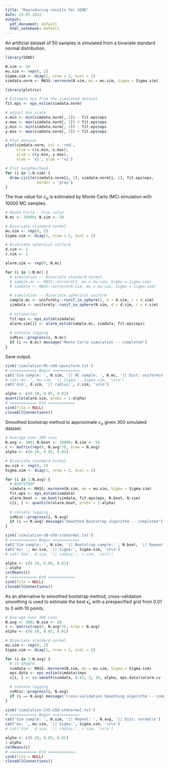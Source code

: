 ---
title: "Reproducing results for SEND"
date: 29.05.2022
output:
  pdf_document: default
  html_notebook: default
---

An artificial dataset of 50 samples is simulated from a bivariate standard normal distribution.

```{r eval=TRUE}
library(SEND)

N.sim <- 50
mu.sim <- rep(0, 2)
Sigma.sim <- diag(1, nrow = 2, ncol = 2)
simdata.norm <- MASS::mvrnorm(N.sim, mu = mu.sim, Sigma = Sigma.sim)
```


```{r eval=TRUE}
library(plotrix)

# Estimate eps from the simulated dataset
fit.eps <- eps_estim(simdata.norm)

# adjust box scale
x.min <- min(simdata.norm[, 1]) - fit.eps$eps
x.max <- max(simdata.norm[, 1]) + fit.eps$eps
y.min <- min(simdata.norm[, 2]) - fit.eps$eps
y.max <- max(simdata.norm[, 2]) + fit.eps$eps

# Plot dataset
plot(simdata.norm, col = 'red',
     xlim = c(x.min, x.max),
     ylim = c(y.min, y.max),
     xlab = 'x1', ylab = 'x2')

# Plot neighborhood
for (i in 1:N.sim) {
  draw.circle(simdata.norm[i, 1], simdata.norm[i, 2], fit.eps$eps, 
              border = 'gray')
}

```

The true value for $c_\alpha$ is estimated by Monte Carlo (MC) simulation with 10000 MC samples. 

```{r eval=FALSE}
# Monte Carlo - True value
N.mc <- 10000; N.sim <- 50

# Bivariate standard normal
mu.sim <- rep(0, 2)
Sigma.sim <- diag(1, nrow = 2, ncol = 2)

# Bivariate spherical uniform
d.sim <- 2
r.sim <- 1

alarm.sim <- rep(0, N.mc)

for (i in 1:N.mc) {
  # simulation -- Bivariate standard normal
  # sample.mc <- MASS::mvrnorm(1, mu = mu.sim, Sigma = Sigma.sim)
  # simdata <- MASS::mvrnorm(N.sim, mu = mu.sim, Sigma = Sigma.sim)

  # simulation -- Bivariate spherical uniform
  sample.mc <- uniformly::runif_in_sphere(1, d = d.sim, r = r.sim)
  simdata <- uniformly::runif_in_sphere(N.sim, d = d.sim, r = r.sim)
    
  # estimation
  fit.eps <- eps_estim(simdata)
  alarm.sim[i] <- alarm_estim(sample.mc, simdata, fit.eps$eps)
  
  # console logging
  svMisc::progress(i, N.mc)
  if (i == N.mc) message('Monte Carlo simulation -- completed')
}

```

Save output.

```{r eval=FALSE}
sink('simulation-MC-n50-spuniform.txt')
# ============ Begin ============ 
cat('Sim sample: ', N.sim, '|| MC sample: ', N.mc, '|| Dist: uniform\n')
# cat('mu: ', mu.sim, '|| Sigma:', Sigma.sim, '\n\n')
cat('dim', d.sim, '|| radius:', r.sim, '\n\n')

alpha <- c(0.10, 0.05, 0.01)
quantile(alarm.sim, probs = 1-alpha)
# ============ End ============ 
sink(file = NULL)
closeAllConnections()
```

Smoothed bootstrap method to approximate $c_\alpha$ given 300 simulated dataset.

```{r eval=FALSE}
# Average over 300 runs
N.avg <- 300; N.boot <- 10000; N.sim <- 50
c <- matrix(rep(0, N.avg*3), nrow = N.avg)
alpha <- c(0.10, 0.05, 0.01)

# Bivariate standard normal
mu.sim <- rep(0, 2)
Sigma.sim <- diag(1, nrow = 2, ncol = 2)

for (i in 1:N.avg) {
  # BOOTSTRAP 
  simdata <- MASS::mvrnorm(N.sim, mu = mu.sim, Sigma = Sigma.sim)
  fit.eps <- eps_estim(simdata)
  alarm.boot <- sm.boot(simdata, fit.eps$eps, N.boot, N.sim)
  c[i, ] <- quantile(alarm.boot, probs = 1-alpha)
  
  # console logging
  svMisc::progress(i, N.avg)
  if (i == N.avg) message('Smoothed Bootstrap algorithm -- completed')
}

```

```{r eval=FALSE}
sink('simulation-SB-n50-stdnormal.txt')
# ============ Begin ============ 
cat('Sim sample: ', N.sim, '|| Bootstrap sample: ', N.boot, '|| Repeat: ', N.avg, '|| Dist: normal\n')
cat('mu: ', mu.sim, '|| Sigma:', Sigma.sim, '\n\n')
# cat('dim', d.sim, '|| radius:', r.sim, '\n\n')

alpha <- c(0.10, 0.05, 0.01)
1-alpha
colMeans(c)
# ============ End ============ 
sink(file = NULL)
closeAllConnections()

```

As an alternative to smoothed bootstrap method, cross-validation smoothing is used to estimate the best $\bar{\epsilon}_n$ with a prespecified grid from $0.01$ to $3$ with $10$ points.

```{r eval=FALSE}
# Average over 300 runs
N.avg <- 300; N.sim <- 50
c <- matrix(rep(0, N.avg*3), nrow = N.avg)
alpha <- c(0.10, 0.05, 0.01)

# Bivariate standard normal
mu.sim <- rep(0, 2)
Sigma.sim <- diag(1, nrow = 2, ncol = 2)

for (i in 1:N.avg) {
  # CV SMOOTH 
  simdata <- MASS::mvrnorm(N.sim, mu = mu.sim, Sigma = Sigma.sim)
  eps.data <- eps_estim(simdata)$eps
  c[i, ] <- cv.smooth(simdata, 0.01, 3, 10, alpha, eps.data)$alarm.cv

  # console logging
  svMisc::progress(i, N.avg)
  if (i == N.avg) message('Cross-validation Smoothing algorithm -- completed')
}
```

```{r eval=FALSE}
sink('simulation-CVS-n50-stdnormal.txt')
# ============ Begin ============ 
cat('Sim sample: ', N.sim, '|| Repeat: ', N.avg, '|| Dist: normal\n')
cat('mu: ', mu.sim, '|| Sigma:', Sigma.sim, '\n\n')
# cat('dim', d.sim, '|| radius:', r.sim, '\n\n')

alpha <- c(0.10, 0.05, 0.01)
1-alpha
colMeans(c)
# ============ End ============ 
sink(file = NULL)
closeAllConnections()
```

